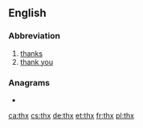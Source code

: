 ==English==

===Abbreviation===
{{rfc-header|Abbreviation}}
{{head|en|abbreviation}}
# [[thanks]]
# [[thank you]]

===Anagrams===
* {{l|en|HXT}}

[[ca:thx]]
[[cs:thx]]
[[de:thx]]
[[et:thx]]
[[fr:thx]]
[[pl:thx]]